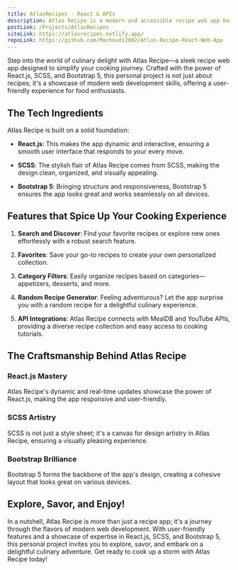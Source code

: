 ```yaml
---
title: AtlasRecipes - React & APIs
description: Atlas Recipe is a modern and accessible recipe web app built with React.js, SCSS, and Bootstrap 5. Discover, save, and cook your favorite dishes with features like search, favorites, category filters, and a random recipe generator. Integrated with MealDB and YouTube APIs.
postLink: /Projects/AtlasRecipes
siteLink: https://atlasrecipes.netlify.app/
repoLink: https://github.com/Machoudi2002/Atlas-Recipe-React-Web-App
---
```



Step into the world of culinary delight with Atlas Recipe—a sleek recipe web app designed to simplify your cooking journey. Crafted with the power of React.js, SCSS, and Bootstrap 5, this personal project is not just about recipes; it's a showcase of modern web development skills, offering a user-friendly experience for food enthusiasts.


## The Tech Ingredients

Atlas Recipe is built on a solid foundation:

- **React.js**: This makes the app dynamic and interactive, ensuring a smooth user interface that responds to your every move.

- **SCSS**: The stylish flair of Atlas Recipe comes from SCSS, making the design clean, organized, and visually appealing.

- **Bootstrap 5**: Bringing structure and responsiveness, Bootstrap 5 ensures the app looks great and works seamlessly on all devices.

## Features that Spice Up Your Cooking Experience

1. **Search and Discover**: Find your favorite recipes or explore new ones effortlessly with a robust search feature.

2. **Favorites**: Save your go-to recipes to create your own personalized collection.

3. **Category Filters**: Easily organize recipes based on categories—appetizers, desserts, and more.

4. **Random Recipe Generator**: Feeling adventurous? Let the app surprise you with a random recipe for a delightful culinary experience.

5. **API Integrations**: Atlas Recipe connects with MealDB and YouTube APIs, providing a diverse recipe collection and easy access to cooking tutorials.

## The Craftsmanship Behind Atlas Recipe

### React.js Mastery

Atlas Recipe's dynamic and real-time updates showcase the power of React.js, making the app responsive and user-friendly.

### SCSS Artistry

SCSS is not just a style sheet; it's a canvas for design artistry in Atlas Recipe, ensuring a visually pleasing experience.

### Bootstrap Brilliance

Bootstrap 5 forms the backbone of the app's design, creating a cohesive layout that looks great on various devices.

## Explore, Savor, and Enjoy!

In a nutshell, Atlas Recipe is more than just a recipe app; it's a journey through the flavors of modern web development. With user-friendly features and a showcase of expertise in React.js, SCSS, and Bootstrap 5, this personal project invites you to explore, savor, and embark on a delightful culinary adventure. Get ready to cook up a storm with Atlas Recipe today!